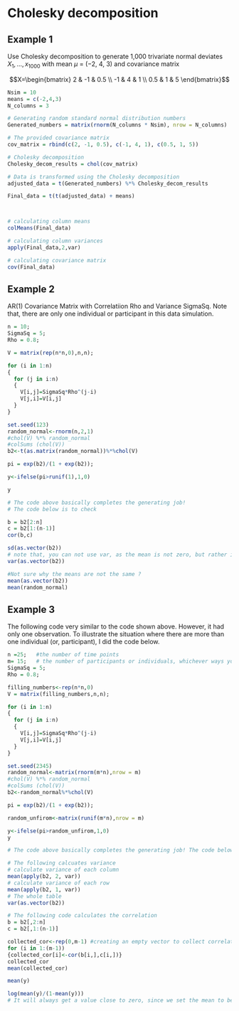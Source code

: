 # Cholesky decomposition

## Example 1
Use Cholesky decomposition to generate 1,000 trivariate normal deviates $X_1, ..., x_{1000}$ with mean $\mu$ = (−2, 4, 3) and covariance matrix

$$X=\begin{bmatrix}
2 & -1 & 0.5 \\
-1 & 4 & 1 \\
0.5 & 1 & 5 
\end{bmatrix}$$


```r
Nsim = 10           
means = c(-2,4,3)              
N_columns = 3               

# Generating random standard normal distribution numbers 
Generated_numbers = matrix(rnorm(N_columns * Nsim), nrow = N_columns) 

# The provided covariance matrix
cov_matrix = rbind(c(2, -1, 0.5), c(-1, 4, 1), c(0.5, 1, 5))

# Cholesky decomposition 
Cholesky_decom_results = chol(cov_matrix)    

# Data is transformed using the Cholesky decomposition 
adjusted_data = t(Generated_numbers) %*% Cholesky_decom_results       

Final_data = t(t(adjusted_data) + means)



# calculating column means
colMeans(Final_data)

# calculating column variances
apply(Final_data,2,var)

# calculating covariance matrix
cov(Final_data)

```



## Example 2

AR(1) Covariance Matrix with Correlatiion Rho and Variance SigmaSq. Note that, there are only one individual or participant in this data simulation.

```R
n = 10;
SigmaSq = 5;
Rho = 0.8;

V = matrix(rep(n*n,0),n,n);

for (i in 1:n)
{
  for (j in i:n)
  {
    V[i,j]=SigmaSq*Rho^(j-i)
    V[j,i]=V[i,j]
  }
}

set.seed(123)
random_normal<-rnorm(n,2,1)
#chol(V) %*% random_normal
#colSums (chol(V))
b2<-t(as.matrix(random_normal))%*%chol(V)

pi = exp(b2)/(1 + exp(b2));

y<-ifelse(pi>runif(1),1,0)

y

# The code above basically completes the generating job! 
# The code below is to check 

b = b2[2:n]
c = b2[1:(n-1)]
cor(b,c)   

sd(as.vector(b2))
# note that, you can not use var, as the mean is not zero, but rather it is 2
var(as.vector(b2))

#Not sure why the means are not the same ?
mean(as.vector(b2))
mean(random_normal)
```


## Example 3

The following code very similar to the code shown above. However, it had only one observation. To illustrate the situation where there are more than one individual (or, participant), I did the code below.

```R
n =25;   #the number of time points
m= 15;   # the number of participants or individuals, whichever ways you would like to think 
SigmaSq = 5;
Rho = 0.8;

filling_numbers<-rep(n*n,0)
V = matrix(filling_numbers,n,n);

for (i in 1:n)
{
  for (j in i:n)
  {
    V[i,j]=SigmaSq*Rho^(j-i)
    V[j,i]=V[i,j]
  }
}

set.seed(2345)
random_normal<-matrix(rnorm(m*n),nrow = m)
#chol(V) %*% random_normal
#colSums (chol(V))
b2<-random_normal%*%chol(V)

pi = exp(b2)/(1 + exp(b2));

random_unfirom<-matrix(runif(m*n),nrow = m)

y<-ifelse(pi>random_unfirom,1,0)
y

# The code above basically completes the generating job! The code below is to check 

# The following calcuates variance
# calculate variance of each column
mean(apply(b2, 2, var))
# calculate variance of each row
mean(apply(b2, 1, var))
# The whole table
var(as.vector(b2))

# The following code calculates the correlation 
b = b2[,2:n]
c = b2[,1:(n-1)]

collected_cor<-rep(0,m-1) #creating an empty vector to collect correlation. 
for (i in 1:(m-1))
{collected_cor[i]<-cor(b[i,],c[i,])}
collected_cor
mean(collected_cor)

mean(y)

log(mean(y)/(1-mean(y)))
# It will always get a value close to zero, since we set the mean to be zero when simulating the data

```